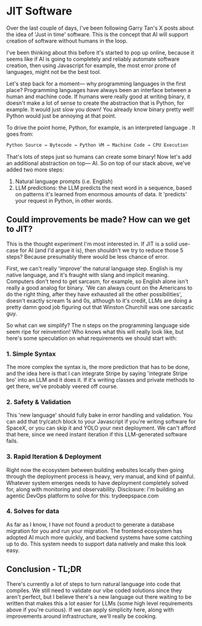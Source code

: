 # JIT Software

Over the last couple of days, I've been following Garry Tan's X posts about the idea of 'Just in time' software.
This is the concept that AI will support creation of software without humans in the loop.

I've been thinking about this before it's started to pop up online, because it seems like if AI
is going to completely and reliably automate software creation, then using Javascript for example,
the most error prone of languages, might not be the best tool.

Let's step back for a moment— why programming languages in the first place?
Programming languages have always been an interface between a human and machine code.
If humans were really good at writing binary, it doesn't make a lot of sense to create the abstraction that is Python, for example.
It would just slow you down! You already know binary pretty well! Python would just be annoying at that point.

To drive the point home, Python, for example, is an interpreted language . It goes from:

```markdown
Python Source → Bytecode → Python VM → Machine Code → CPU Execution
```

That's lots of steps just so humans can create some binary!
Now let's add an additional abstraction on top— AI. So on top of our stack above, we've added two more steps:

1. Natural language prompts (i.e. English)
2. LLM predictions: the LLM predicts the next word in a sequence, based on patterns
it's learned from enormous amounts of data. It 'predicts' your request in Python, in other words.

## Could improvements be made? How can we get to JIT?
This is the thought experiment I'm most interested in. If JIT is a solid use-case for AI (and I'd argue it is),
then shouldn't we try to reduce those 5 steps? Because presumably there would be less chance of error.

First, we can't really 'improve' the natural language step. English is my native language, and it's
fraught with slang and implicit meaning. Computers don't tend to get sarcasm, for example,
so English alone isn't really a good analog for binary. 'We can always count on the Americans to do the right thing,
after they have exhausted all the other possibilities', doesn't exactly scream 1s and 0s, although to it's credit,
LLMs are doing a pretty damn good job figuring out that Winston Churchill was one sarcastic guy.

So what can we simplify? The n steps on the programming language side seem ripe for reinvention!
Who knows what this will really look like, but here's some speculation on what requirements we should start with:

### 1. Simple Syntax
The more complex the syntax is, the more prediction that has to be done, and the idea here is that
I can integrate Stripe by saying 'integrate Stripe bro' into an LLM and it does it.
If it's writing classes and private methods to get there, we've probably veered off course.

### 2. Safety & Validation
This 'new language' should fully bake in error handling and validation.
You can add that try/catch block to your Javascript if you're writing software for SpaceX,
or you can skip it and YOLO your next deployment. We can't afford that here, 
since we need instant iteration if this LLM-generated software fails.

### 3. Rapid Iteration & Deployment
Right now the ecosystem between building websites locally then going through the deployment process is
heavy, very manual, and kind of painful. Whatever system emerges needs to have deployment completely solved for,
along with monitoring and observability. Disclosure: I'm building an agentic DevOps platform to solve for this: trydeepspace.com

### 4. Solves for data
As far as I know, I have not found a product to generate a database migration for you and run your migration.
The frontend ecosystem has adopted AI much more quickly, and backend systems have some catching up to do. 
This system needs to support data natively and make this look easy.

## Conclusion - TL;DR
There's currently a lot of steps to turn natural language into code that compiles. We still need to
validate our vibe coded solutions since they aren't perfect, but I believe there's a new language out
there waiting to be written that makes this a lot easier for LLMs (some high level requirements above if you're curious).
If we can apply simplicity here, along with improvements around infrastructure, we'll really be cooking.


